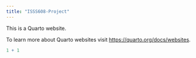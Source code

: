 ```yaml
---
title: "ISSS608-Project"
---
```


This is a Quarto website.

To learn more about Quarto websites visit <https://quarto.org/docs/websites>.

```r
1 + 1
```
